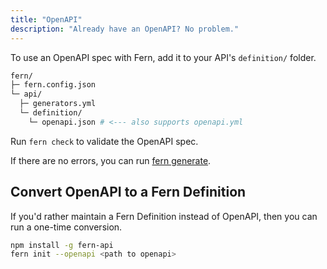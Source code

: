 ```yaml
---
title: "OpenAPI"
description: "Already have an OpenAPI? No problem."
---
```


To use an OpenAPI spec with Fern, add it to your API's `definition/` folder.

```bash
fern/
├─ fern.config.json
└─ api/
  ├─ generators.yml
  └─ definition/
    └─ openapi.json # <--- also supports openapi.yml
```

Run `fern check` to validate the OpenAPI spec.

If there are no errors, you can run [fern generate](../compiler/generate).

## Convert OpenAPI to a Fern Definition

If you'd rather maintain a Fern Definition instead of OpenAPI, then you can run a one-time conversion.

```bash
npm install -g fern-api
fern init --openapi <path to openapi>
```
